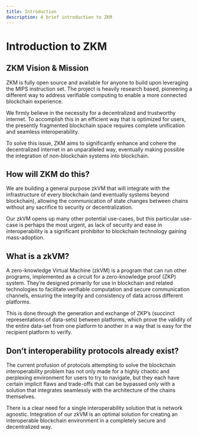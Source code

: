 ---
title: Introduction
description: A brief introduction to ZKM
---

# Introduction to ZKM

## ZKM Vision & Mission

ZKM is fully open source and available for anyone to build upon leveraging the MIPS instruction set. The project is heavily research based, pioneering a different way to address verifiable computing to enable a more connected blockchain experience.

We firmly believe in the necessity for a decentralized and trustworthy internet. To accomplish this in an efficient way that is optimized for users, the presently fragmented blockchain space requires complete unification and seamless interoperability.

To solve this issue, ZKM aims to significantly enhance and cohere the decentralized internet in an unparalleled way, eventually making possible the integration of non-blockchain systems into blockchain.

## **How will ZKM do this?**

We are building a general purpose zkVM that will integrate with the infrastructure of every blockchain (and eventually systems beyond blockchain), allowing the communication of state changes between chains without any sacrifice to security or decentralization.&#x20;

Our zkVM opens up many other potential use-cases, but this particular use-case is perhaps the most urgent, as lack of security and ease in interoperability is a significant prohibitor to blockchain technology gaining mass-adoption.

## What is a zkVM?

A zero-knowledge Virtual Machine (zkVM) is a program that can run other programs, implemented as a circuit for a zero-knowledge proof (ZKP) system. They’re designed primarily for use in blockchain and related technologies to facilitate verifiable computation and secure communication channels, ensuring the integrity and consistency of data across different platforms.

This is done through the generation and exchange of ZKP’s (succinct representations of data-sets) between platforms, which prove the validity of the entire data-set from one platform to another in a way that is easy for the recipient platform to verify.

## Don’t interoperability protocols already exist?

The current profusion of protocols attempting to solve the blockchain interoperability problem has not only made for a highly chaotic and perplexing environment for users to try to navigate, but they each have certain implicit flaws and trade-offs that can be bypassed only with a solution that integrates seamlessly with the architecture of the chains themselves.

There is a clear need for a single interoperability solution that is network agnostic. Integration of our zkVM is an optimal solution for creating an interoperable blockchain environment in a completely secure and decentralized way.
